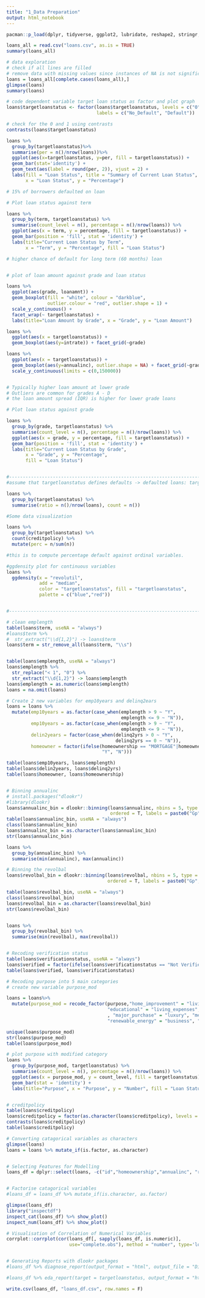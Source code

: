 ```yaml
---
title: "1_Data Preparation"
output: html_notebook
---
```


```r

pacman::p_load(dplyr, tidyverse, ggplot2, lubridate, reshape2, stringr, car, caret, ggpubr)

loans_all = read.csv("loans.csv", as.is = TRUE)
summary(loans_all)

# data exploration
# check if all lines are filled
# remove data with missing values since instances of NA is not significant
loans = loans_all[complete.cases(loans_all),]
glimpse(loans)
summary(loans)

# code dependent variable target loan status as factor and plot graph
loans$targetloanstatus <- factor(loans$targetloanstatus, levels = c("0", "1"),
                                 labels = c("No_Default", "Default"))

# check for the 0 and 1 using contrasts
contrasts(loans$targetloanstatus)

loans %>%
  group_by(targetloanstatus)%>%
  summarise(per = n()/nrow(loans))%>%
  ggplot(aes(x=targetloanstatus, y=per, fill = targetloanstatus)) + 
  geom_bar(stat='identity') +
  geom_text(aes(label = round(per, 2)), vjust = 2) + 
  labs(fill = "Loan Status", title = "Summary of Current Loan Status", 
       x = "Loan Status", y = "Percentage")

# 15% of borrowers defaulted on loan

# Plot loan status against term

loans %>%
  group_by(term, targetloanstatus) %>%
  summarise(count_level = n(), percentage = n()/nrow(loans)) %>%
  ggplot(aes(x = term, y = percentage, fill = targetloanstatus)) +
  geom_bar(position = 'fill', stat = 'identity') +
  labs(title="Current Loan Status by Term", 
       x = "Term", y = "Percentage", fill = "Loan Status") 

# higher chance of default for long term (60 months) loan


# plot of loan amount against grade and loan status

loans %>%
  ggplot(aes(grade, loanamnt)) +
  geom_boxplot(fill = "white", colour = "darkblue", 
               outlier.colour = "red", outlier.shape = 1) +
  scale_y_continuous() +
  facet_wrap(~ targetloanstatus) +
  labs(title="Loan Amount by Grade", x = "Grade", y = "Loan Amount")

loans %>%
  ggplot(aes(x = targetloanstatus)) +
  geom_boxplot(aes(y=intrate)) + facet_grid(~grade)

loans %>%
  ggplot(aes(x = targetloanstatus)) +
  geom_boxplot(aes(y=annualinc), outlier.shape = NA) + facet_grid(~grade) + 
  scale_y_continuous(limits = c(0,150000))


# Typically higher loan amount at lower grade
# Outliers are common for grades A - D
# the loan amount spread (IQR) is higher for lower grade loans

# Plot loan status against grade

loans %>%
  group_by(grade, targetloanstatus) %>%
  summarise(count_level = n(), percentage = n()/nrow(loans)) %>%
  ggplot(aes(x = grade, y = percentage, fill = targetloanstatus)) +
  geom_bar(position = 'fill', stat = 'identity') +
  labs(title="Current Loan Status by Grade", 
       x = "Grade", y = "Percentage", 
       fill = "Loan Status") 


#-----------------------------------------------------------------------------#
#assume that targetloanstatus defines defaults -> defaulted loans: targetloanstatus == 1

loans %>%
  group_by(targetloanstatus) %>%
  summarise(ratio = n()/nrow(loans), count = n())

#Some data visualization

loans %>%
  group_by(targetloanstatus) %>%
  count(creditpolicy) %>%
  mutate(perc = n/sum(n))

#this is to compute percentage default against ordinal variables.

#ggdensity plot for continuous variables
loans %>%
  ggdensity(x = "revolutil",
            add = "median",
            color = "targetloanstatus", fill = "targetloanstatus",
            palette = c("blue","red"))


#-----------------------------------------------------------------------------#

# clean emplength
table(loans$term, useNA = "always")
#loans$term %>%
#  str_extract("\\d{1,2}") -> loans$term
loans$term = str_remove_all(loans$term, "\\s")


table(loans$emplength, useNA = "always")
loans$emplength %>%
  str_replace("< 1", "0") %>%
  str_extract("\\d{1,2}") -> loans$emplength
loans$emplength = as.numeric(loans$emplength)
loans = na.omit(loans)

# Create 2 new variables for emp10years and delinq2ears
loans = loans %>%
  mutate(emp10years = as.factor(case_when(emplength > 9 ~ "Y",
                                          emplength <= 9 ~ "N")),
         emp10years = as.factor(case_when(emplength > 9 ~ "Y",
                                          emplength <= 9 ~ "N")),
         delin2years = factor(case_when(delinq2yrs > 0 ~ "Y",
                                        delinq2yrs == 0 ~ "N")),
         homeowner = factor(ifelse(homeownership == "MORTGAGE"|homeownership == "OWN",
                                   "Y", "N")))

table(loans$emp10years, loans$emplength)
table(loans$delin2years, loans$delinq2yrs)
table(loans$homeowner, loans$homeownership)


# Binning annualinc
# install.packages("dlookr")
#library(dlookr)
loans$annualinc_bin = dlookr::binning(loans$annualinc, nbins = 5, type = "quantile", 
                                      ordered = T, labels = paste0("Gp",seq(1:5)))
table(loans$annualinc_bin, useNA = "always")
class(loans$annualinc_bin)
loans$annualinc_bin = as.character(loans$annualinc_bin)
str(loans$annualinc_bin)

loans %>% 
  group_by(annualinc_bin) %>%
  summarise(min(annualinc), max(annualinc))

# Binning the revolbal
loans$revolbal_bin = dlookr::binning(loans$revolbal, nbins = 5, type = "quantile", 
                                     ordered = T, labels = paste0("Gp",seq(1:5)))

table(loans$revolbal_bin, useNA = "always")
class(loans$revolbal_bin)
loans$revolbal_bin = as.character(loans$revolbal_bin)
str(loans$revolbal_bin)


loans %>% 
  group_by(revolbal_bin) %>%
  summarise(min(revolbal), max(revolbal))


# Recoding verification status
table(loans$verificationstatus, useNA = "always")
loans$verified = factor(ifelse(loans$verificationstatus == "Not Verified", "N","Y"))
table(loans$verified, loans$verificationstatus)

# Recoding purpose into 5 main categories
# create new variable purpose_mod

loans = loans%>%
  mutate(purpose_mod = recode_factor(purpose,"home_improvement" = "living_expenses", 
                                     "educational" = "living_expenses", "home_improvement" = "living_expenses", "house" = "living_expenses"
                                     , "major_purchase" = "luxury", "medical" = "living_expenses", "moving" = "living_expenses",
                                     "renewable_energy" = "business", "small_business" = "business", "vacation" = "luxury", "wedding" = "living_expenses")) 

unique(loans$purpose_mod)
str(loans$purpose_mod)
table(loans$purpose_mod)

# plot purpose with modified category
loans %>%
  group_by(purpose_mod, targetloanstatus) %>%
  summarise(count_level = n(), percentage = n()/nrow(loans)) %>%
  ggplot(aes(x = purpose_mod, y = count_level, fill = targetloanstatus)) +
  geom_bar(stat = 'identity') +
  labs(title="Purpose", x = "Purpose", y = "Number", fill = "Loan Status")


# creditpolicy
table(loans$creditpolicy)
loans$creditpolicy = factor(as.character(loans$creditpolicy), levels = c("0","1"), labels = c("N","Y"))
contrasts(loans$creditpolicy)
table(loans$creditpolicy)

# Converting catagorical variables as characters
glimpse(loans)
loans = loans %>% mutate_if(is.factor, as.character)


# Selecting Features for Modelling
loans_df = dplyr::select(loans, -c("id","homeownership","annualinc", "revolbal","verificationstatus","delinq2yrs", "purpose"))


# Factorise catagorical variables
#loans_df = loans_df %>% mutate_if(is.character, as.factor)

glimpse(loans_df)
library("inspectdf")
inspect_cat(loans_df) %>% show_plot()
inspect_num(loans_df) %>% show_plot()

# Visualisation of Correlation of Numerical Variables
corrplot::corrplot(cor(loans_df[, sapply(loans_df, is.numeric)],
                       use="complete.obs"), method = "number", type='lower')


# Generating Reports with dlookr packages
#loans_df %>% diagnose_report(output_format = "html", output_file = "Diagn.html", output_dir = ".")

#loans_df %>% eda_report(target = targetloanstatus, output_format = "html", output_file = "EDA.html", output_dir = ".")

write.csv(loans_df, "loans_df.csv", row.names = F)

```
